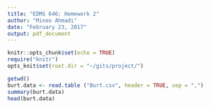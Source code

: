 ```yaml
---
title: "EDMS 646: Homework 2"
author: "Minoo Ahmadi"
date: "February 23, 2017"
output: pdf_document
---
```


```r
knitr::opts_chunk$set(echo = TRUE)
require("knitr")
opts_knit$set(root.dir = "~/gits/project/")
```

```r
getwd()
burt.data <- read.table ("Burt.csv", header = TRUE, sep = ",")
summary(burt.data)
head(burt.data)

```



\begin{center}
\Large \textbf{Part 1: Correlation}
\end{center}

\begin{enumerate}

\item 

\item 

\item 

\item How to write Mathematics

\LaTeX{} is great at typesetting mathematics. Let $X_1, X_2, \ldots, X_n$ be a sequence of independent and identically distributed random variables with $\text{E}[X_i] = \mu$ and $\text{Var}[X_i] = \sigma^2 < \infty$, and let
\[S_n = \frac{X_1 + X_2 + \cdots + X_n}{n}
      = \frac{1}{n}\sum_{i}^{n} X_i\]
denote their mean. Then as $n$ approaches infinity, the random variables $\sqrt{n}(S_n - \mu)$ converge in distribution to a normal $\mathcal{N}(0, \sigma^2)$.


\item

\end{enumerate}

\begin{center}
\Large \textbf{Part 2: Simple Regression}
\end{center}

\begin{enumerate}
\item
\item
\item blah blah
\begin{enumerate}
\item Like this,
\item and like this.
\item
\end{enumerate}
\item
\item
\item mhmb
\begin{enumerate}
\item 
\item
\item 
\item
\item 
\item
\item 
\item
\item
\end{enumerate}
\item geez
\begin{enumerate}
\item 
\item
\item
\item
\end{enumerate} 
\end{enumerate}

\begin{center}
\Large \textbf{Part 3: ANOVA Table}
\end{center}

\begin{enumerate}
\item 
\end{enumerate}



